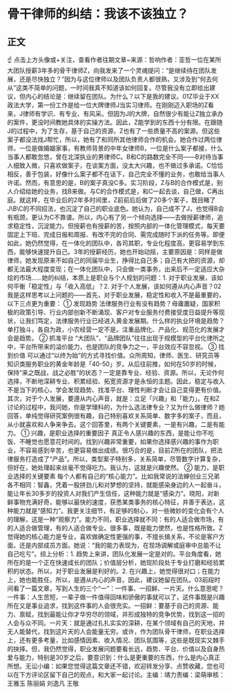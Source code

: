 # 骨干律师的纠结：我该不该独立？
## 正文
☝ 点击上方头像或+关注，查看作者往期文章~来源：哲响作者：亚哲一位在某所大团队授薪3年多的骨干律师Z，向我发来了一个灵魂提问：“是继续待在团队发展，还是尽快独立？”因为与这位律师以及团队负责人都很熟，又涉及到“何去何从”这类不简单的问题，一时间我真不知道该如何回复。尽管我没有立即给出建议，但内心的结论是：继续留在团队。为什么？以下是我的建议。01Z毕业于XX政法大学，第一份工作是给一位大牌律师J当实习律师。在刚刚迈入职场的Z看来，J律师有学识、有专业、有风采。但因为J的大牌，自然很少有能让Z独立承办的案件，更没时间教她具体的实操方法。因此，Z能学到的东西十分有限。在跟随J的过程中，为了生存，基于自己的资源，Z也有了一些质量不高的案源。但这些案子都没法找J帮忙，所以，她有了和同所其他律师合作的机会。她合作过两位律师，一位是做婚姻家事，有教师背景的中年女律师B，一位是什么案子都接，什么当事人都敢忽悠，曾在北深执业的男律师C。B和C的路数完全不同——B对待当事人细致入微，只喜欢做案子，在谈案方面，没太大兴趣，也不做过多承诺。C恰恰相反，善于包装，好像什么案子都不在话下，自己完全不懂的业务，也敢给当事人许诺。然而，有意思的是，B的案子真没C多。实习阶段，Z与B的合作模式是，别人介绍给她的业务，找B来做。与C的合作模式是，和C一起去谈，自己做，C再出庭。就这样，在毕业后的2年多时间里，Z前前后后做了20多个案子，既目睹了J\B\C的不同招法，也沉淀了自己的职业底色。她认为，自己成不了J，也觉得B会有瓶颈，更认为C不靠谱。所以，内心有了另一个倾向选择——去做授薪律师，追求稳定性，沉淀能力。但授薪也有授薪的苦，按照内部的一体化管理模式，每天要固定上下班、完成日报和周报、有改不完的合同、需完成随时下派的任务等。即便如此，她仍然觉得，在一体化的团队中，各司其职，专业化程度高，更容易学到东西，能够快速提升自己。3年的授薪经历，她也开始动摇，主要原因是：同样是做律师，她发现原来不如自己的同届毕业生，挣得比自己多；自己有大把的资源，却都无法最大程度变现；在一体化团队中，只会做一类事务，出来后不一定适应大杂烩的市场……她的纠结，本质上是职业与个人规划的问题：1.  对于职业发展，该如何平衡「稳定性」与「收入高低」？2.  对于个人发展，该如何遵从内心声音？02我是这样思考以上问题的——首先，对于职业发展，稳定性和收入不是最重要的，以下三点更为重要： ① 发现趋势 法律服务行业有没有趋势？毋庸置疑，国家积极的政策引导、行业内部创新不断涌现、客户对专业服务付费接受度日益提升等现状，让我们笃定，法律服务行业已经进入黄金发展期。什么样的执业环境是趋势？单打独斗，各自为政，小农经营一定不是。注重品牌化、产品化、规范化的发展才会是趋势。 ② 抓准平台 “大团队”、“品牌团队”往往出现于规模型的平台化律所之中，平台所带来的溢价能力，也是团队的竞争力之一，平台效应不容忽视。 ③ 找到价值 可以通过“以终为始”的方式寻找价值。众所周知，律师、医生、研究员等知识类服务职业的黄金年龄是「40-50」岁。从后往前推，如何在50岁的时候，保持“来之既战，战之必胜”的状态？一定是靠专业、经验、资源。所以，无论作何选择，不断地深耕专业、积累经验、拓宽资源才是永恒的主题。因此，稳定与收入不是当下的核心，学会发现趋势、找准平台、理性判断才会让自己变得更有价值。其次，对于个人发展，要遵从内心声音，就是：立足「兴趣」和「能力」。在和Z讨论的过程中，我问她，你是学理科的，为什么选法律专业？又为什么做律师？她回答，单纯觉得研究案例很有趣，自己特别喜欢关系简单、数字多的案子，而且，从小就喜欢和人争来争去。这个回答里，有两个关键要素，一是有兴趣，二是有能力。 ① 兴趣，是职业选择的重要因子 真正令人感兴趣的东西，是能让你不吃饭、不睡觉也愿意花时间的。找到兴趣非常重要，如果你选择感兴趣的事作为职业，不容易感到辛苦，也更容易做出成绩。很巧合的是，目前Z所在的团队，把法律服务打造成了“产品”。所以，类型案子特别多，关系简单，尽管数字计算复杂，但好在，她处理起来丝毫不觉得吃力。我认为，这就是兴趣使然。 ② 能力，是职业选择的关键要素 每个人都有自己的“核心能力”。比如我常说的法蝉创业三兄弟各不相同：智鑫，凭着一股拼劲儿和对梦想的坚持，就能感染身边的人一起奋斗，能让年长30多岁的投资人对我们产生信任，这种能力就是“感染力”。晓阳，对新鲜事物充满好奇，能够以最快的速度，获悉某类事务的核心特征，并善于表达，这种能力就是“感知力”。我更关注细节，有足够的耐心，对一些微妙的变化会有个人的理解，这是一种“观察力”。能力不同，职业选择就不同：有的人适合做市场，有的人适合做管理，有的人适合做专业。很多事，既是能力使然，也是性格所致。Z觉得她的核心能力是专业，喜欢做确定性更强的事，不擅长搞关系，不论是客户方面，还是内部成员方面。她说：“我的能力表现为，在现场调解或庭审中总能不让自己吃亏”。综上分析：1.  趋势上来讲，团队化发展一定是对的。平台角度看，她所在的是一个正在快速成长的团队；价值层分析，她现阶段处于专业打磨和经验累积的状态。所以，对于职业发展是利好的。2.  在兴趣上，她觉得很对口；在能力上，她也能胜任，所以，是遵从内心的声音。因此，建议她留在团队。03前段时间看了一篇文章，写到人生的三个“一”：一件事、一招鲜、一片天。什么意思呢？一件事：人生苦短，一辈子做一件值得回味和骄傲的事就可以了，这件事既是兴趣所在又是事业追求，找到这件事的人会很充实。一招鲜：要基于自己的资源、能力、禀赋，找到最能让你才华穷尽的领域，并形成独特的竞争优势，找到这一招的人会与众不同。一片天：就是通过扎扎实实的深耕，在某个领域有自己的天地，并无人能替代，找到这片天的人会能量无穷。或许，作为团队骨干律师，在职业选择上，还有更多考量，比如感情因素、收入情况、团队氛围等，这些是既现实又棘手的抉择。但，我仍然觉得，职业发展问题要看长远，趋势、平台、价值以及自身热爱与能力，特别是30岁之后，要意识到：什么是更重要的东西，什么是内心真正所想。无讼小编：如果您觉得这篇文章还不错，欢迎转发分享、点赞收藏，您也可以在下方评论区留下自己的观点，和大家一起讨论。主编：靖力责编：梁萌审核：王雅玉 陈丽娟 刘逸凡 王敬